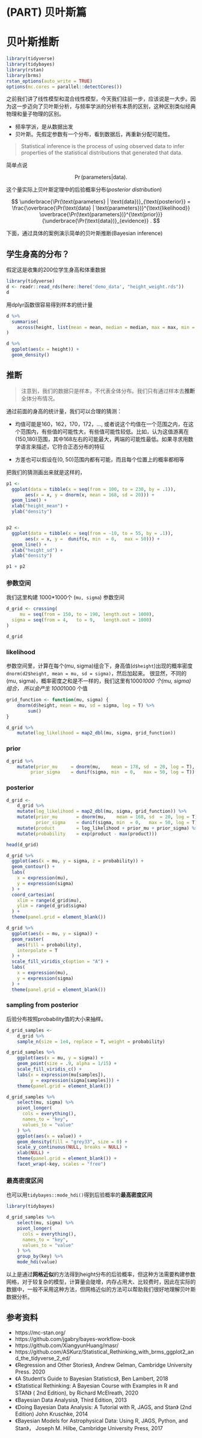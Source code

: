 # (PART) 贝叶斯篇 {-}

# 贝叶斯推断 {#bayesian-inference}

```r
library(tidyverse)
library(tidybayes)
library(rstan)
library(brms)
rstan_options(auto_write = TRUE)
options(mc.cores = parallel::detectCores())
```


之前我们讲了线性模型和混合线性模型，今天我们往前一步，应该说是一大步。因为这一步迈向了贝叶斯分析，与频率学派的分析有本质的区别，这种区别类似经典物理和量子物理的区别。

- 频率学派，是从数据出发
- 贝叶斯。先假定参数有一个分布，看到数据后，再重新分配可能性。




> Statistical inference is the process of using observed data to infer properties of the statistical distributions that generated that data.




简单点说

$$
\Pr(\text{parameters} | \text{data}).
$$


这个量实际上贝叶斯定理中的后验概率分布(*posterior distribution*)

$$
\underbrace{\Pr(\text{parameters} | \text{data})}_{\text{posterior}} = \frac{\overbrace{\Pr(\text{data} | \text{parameters})}^{\text{likelihood}} \overbrace{\Pr(\text{parameters})}^{\text{prior}}}{\underbrace{\Pr(\text{data})}_{evidence}} .
$$

下面，通过具体的案例演示简单的贝叶斯推断(Bayesian inference)

## 学生身高的分布？

假定这是收集的200位学生身高和体重数据

```r
library(tidyverse)
d <- readr::read_rds(here::here('demo_data', "height_weight.rds")) 
d
```


用dplyr函数很容易得到样本的统计量

```r
d %>% 
  summarise(
    across(height, list(mean = mean, median = median, max = max, min = min, sd = sd))
)
```


```r
d %>% 
  ggplot(aes(x = height)) +
  geom_density()
```




## 推断

> 注意到，我们的数据只是样本，不代表全体分布。我们只有通过样本去**推断**全体分布情况。


通过前面的身高的统计量，我们可以合理的猜测：

- 均值可能是160，162，170，172，..., 或者说这个均值在一个范围之内，在这个范围内，有些值的可能性大，有些值可能性较低。比如，认为这值游离在(150,180)范围，其中168左右的可能最大，两端的可能性最低。如果寻求用数学语言来描述，它符合正态分布的特征

- 方差也可以假设在(0, 50)范围内都有可能，而且每个位置上的概率都相等



把我们的猜测画出来就是这样的，

```r
p1 <- 
  ggplot(data = tibble(x = seq(from = 100, to = 230, by = .1)), 
       aes(x = x, y = dnorm(x, mean = 168, sd = 20))) +
  geom_line() +
  xlab("height_mean") +
  ylab("density")


p2 <- 
  ggplot(data = tibble(x = seq(from = -10, to = 55, by = .1)), 
       aes(x = x, y =  dunif(x, min  = 0,   max = 50))) +
  geom_line() +
  xlab("height_sd") +
  ylab("density")

p1 + p2
```


### 参数空间

我们这里构建 1000*1000个 (`mu, sigma`) 参数空间


```r
d_grid <- crossing(
     mu = seq(from = 150, to = 190, length.out = 1000),
  sigma = seq(from = 4,   to = 9,   length.out = 1000)
)

d_grid
```





### likelihood

参数空间里，计算在每个(mu, sigma)组合下，身高值(`d$height`)出现的概率密度`dnorm(d2$height, mean = mu, sd = sigma)`，然后加起来。
很显然，不同的(mu, sigma)，概率密度之和是不一样的，我们这里有1000*1000 个(mu, sigma)组合，
所以会产生 1000*1000 个值



```r
grid_function <- function(mu, sigma) {
	dnorm(d$height, mean = mu, sd = sigma, log = T) %>% 
		sum()
}
```




```r
d_grid %>% 
	mutate(log_likelihood = map2_dbl(mu, sigma, grid_function)) 
```






### prior


```r
d_grid %>% 
	mutate(prior_mu     = dnorm(mu,    mean = 178, sd  = 20, log = T),
	     prior_sigma    = dunif(sigma, min  = 0,   max = 50, log = T)) 
```




### posterior


```r
d_grid <-
	d_grid %>%
	mutate(log_likelihood = map2_dbl(mu, sigma, grid_function)) %>%
	mutate(prior_mu       = dnorm(mu,    mean = 168, sd  = 20, log = T),
	       prior_sigma    = dunif(sigma, min  = 0,   max = 50, log = T)) %>%
	mutate(product        = log_likelihood + prior_mu + prior_sigma) %>%
	mutate(probability    = exp(product - max(product)))

head(d_grid)
```




```r
d_grid %>%
  ggplot(aes(x = mu, y = sigma, z = probability)) +
  geom_contour() +
  labs(
    x = expression(mu),
    y = expression(sigma)
  ) +
  coord_cartesian(
    xlim = range(d_grid$mu),
    ylim = range(d_grid$sigma)
  ) +
  theme(panel.grid = element_blank())
```


```r
d_grid %>%
  ggplot(aes(x = mu, y = sigma)) +
  geom_raster(
    aes(fill = probability),
    interpolate = T
  ) +
  scale_fill_viridis_c(option = "A") +
  labs(
    x = expression(mu),
    y = expression(sigma)
  ) +
  theme(panel.grid = element_blank())
```





### sampling from posterior

后验分布按照probability值的大小来抽样。

```r
d_grid_samples <- 
	d_grid %>% 
	sample_n(size = 1e4, replace = T, weight = probability)
```


```r
d_grid_samples %>% 
	ggplot(aes(x = mu, y = sigma)) + 
	geom_point(size = .9, alpha = 1/15) +
	scale_fill_viridis_c() +
	labs(x = expression(mu[samples]),
		 y = expression(sigma[samples])) +
	theme(panel.grid = element_blank())
```



```r
d_grid_samples %>%
	select(mu, sigma) %>%
	pivot_longer(
	  cols = everything(),
	  names_to = "key",
	  values_to = "value"
	) %>%
	ggplot(aes(x = value)) +
	geom_density(fill = "grey33", size = 0) +
	scale_y_continuous(NULL, breaks = NULL) +
	xlab(NULL) +
	theme(panel.grid = element_blank()) +
	facet_wrap(~key, scales = "free")
```




### 最高密度区间

也可以用`tidybayes::mode_hdi()`得到后验概率的**最高密度区间**

```r
library(tidybayes)

d_grid_samples %>%
	select(mu, sigma) %>%
	pivot_longer(
	  cols = everything(),
	  names_to = "key",
	  values_to = "value"
	) %>%
	group_by(key) %>%
	mode_hdi(value)
```



以上是通过**网格近似**的方法得到height分布的后验概率，但这种方法需要构建参数网格，对于较复杂的模型，计算量会陡增，内存占用大、比较费时，因此在实际的数据中，一般不采用这种方法，但网格近似的方法可以帮助我们很好地理解贝叶斯数据分析。





## 参考资料

- https://mc-stan.org/
- https://github.com/jgabry/bayes-workflow-book
- https://github.com/XiangyunHuang/masr/
- https://github.com/ASKurz/Statistical_Rethinking_with_brms_ggplot2_and_the_tidyverse_2_ed/
- 《Regression and Other Stories》, Andrew Gelman, Cambridge University Press. 2020
- 《A Student's Guide to Bayesian Statistics》,  Ben Lambert, 2018
- 《Statistical Rethinking: A Bayesian Course with Examples in R and STAN》 ( 2nd Edition), by Richard McElreath, 2020
- 《Bayesian Data Analysis》, Third Edition, 2013
- 《Doing Bayesian Data Analysis: A Tutorial with R, JAGS, and Stan》  (2nd Edition) John Kruschke, 2014
- 《Bayesian Models for Astrophysical Data: Using R, JAGS, Python, and Stan》， Joseph M. Hilbe, Cambridge University Press, 2017

